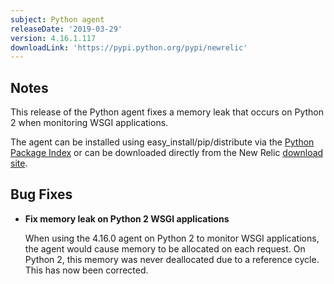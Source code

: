 ```yaml
---
subject: Python agent
releaseDate: '2019-03-29'
version: 4.16.1.117
downloadLink: 'https://pypi.python.org/pypi/newrelic'
---
```


## Notes

This release of the Python agent fixes a memory leak that occurs on Python 2 when monitoring WSGI applications.

The agent can be installed using easy_install/pip/distribute via the [Python Package Index](https://pypi.python.org/pypi/newrelic) or can be downloaded directly from the New Relic [download site](https://download.newrelic.com/python_agent/release).

## Bug Fixes

* **Fix memory leak on Python 2 WSGI applications**

  When using the 4.16.0 agent on Python 2 to monitor WSGI applications, the agent would cause memory to be allocated on each request. On Python 2, this memory was never deallocated due to a reference cycle. This has now been corrected.
